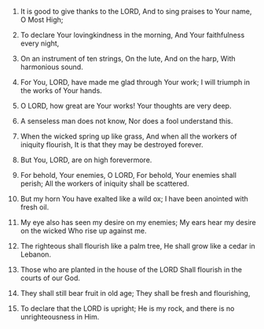 
1. It is good to give thanks to the LORD, And to sing praises to Your name, O Most High;

2. To declare Your lovingkindness in the morning, And Your faithfulness every night,

3. On an instrument of ten strings, On the lute, And on the harp, With harmonious sound.

4. For You, LORD, have made me glad through Your work; I will triumph in the works of Your hands.

5. O LORD, how great are Your works! Your thoughts are very deep.

6. A senseless man does not know, Nor does a fool understand this.

7. When the wicked spring up like grass, And when all the workers of iniquity flourish, It is that they may be destroyed forever.

8. But You, LORD, are on high forevermore.

9. For behold, Your enemies, O LORD, For behold, Your enemies shall perish; All the workers of iniquity shall be scattered.

10. But my horn You have exalted like a wild ox; I have been anointed with fresh oil.

11. My eye also has seen my desire on my enemies; My ears hear my desire on the wicked Who rise up against me.

12. The righteous shall flourish like a palm tree, He shall grow like a cedar in Lebanon.

13. Those who are planted in the house of the LORD Shall flourish in the courts of our God.

14. They shall still bear fruit in old age; They shall be fresh and flourishing,

15. To declare that the LORD is upright; He is my rock, and there is no unrighteousness in Him.


